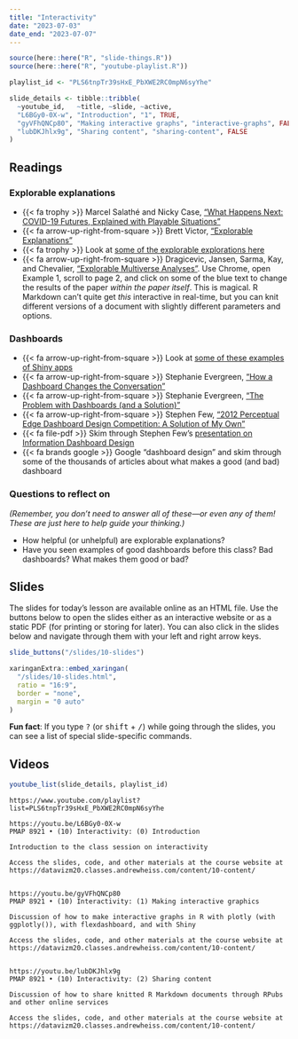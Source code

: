 ```yaml
---
title: "Interactivity"
date: "2023-07-03"
date_end: "2023-07-07"
---
```


```r
source(here::here("R", "slide-things.R"))
source(here::here("R", "youtube-playlist.R"))

playlist_id <- "PLS6tnpTr39sHxE_PbXWE2RC0mpN6syYhe"

slide_details <- tibble::tribble(
  ~youtube_id,   ~title, ~slide, ~active,
  "L6BGy0-0X-w", "Introduction", "1", TRUE,
  "gyVFhQNCp80", "Making interactive graphs", "interactive-graphs", FALSE,
  "lubDKJhlx9g", "Sharing content", "sharing-content", FALSE
)
```

## Readings

### Explorable explanations

- {{< fa trophy >}} Marcel Salathé and Nicky Case, ["What Happens Next: COVID-19 Futures, Explained with Playable Situations"](https://ncase.me/covid-19/)
- {{< fa arrow-up-right-from-square >}} Brett Victor, ["Explorable Explanations"](http://worrydream.com/ExplorableExplanations/)
- {{< fa trophy >}} Look at [some of the explorable explorations here](https://explorabl.es/)
- {{< fa arrow-up-right-from-square >}} Dragicevic, Jansen, Sarma, Kay, and Chevalier, ["Explorable Multiverse Analyses"](https://explorablemultiverse.github.io/). Use Chrome, open Example 1, scroll to page 2, and click on some of the blue text to change the results of the paper *within the paper itself*. This is magical. R Markdown can't quite get *this* interactive in real-time, but you can knit different versions of a document with slightly different parameters and options.

### Dashboards

- {{< fa arrow-up-right-from-square >}} Look at [some of these examples of Shiny apps](https://shiny.rstudio.com/gallery/)
- {{< fa arrow-up-right-from-square >}} Stephanie Evergreen, ["How a Dashboard Changes the Conversation"](https://stephanieevergreen.com/dashboard-conversation/)
- {{< fa arrow-up-right-from-square >}} Stephanie Evergreen, ["The Problem with Dashboards (and a Solution)"](https://stephanieevergreen.com/problem-with-dashboards/)
- {{< fa arrow-up-right-from-square >}} Stephen Few, ["2012 Perceptual Edge Dashboard Design Competition: A Solution of My Own"](https://www.stephen-few.com/blog/2013/01/08/2012-perceptual-edge-dashboard-design-competition-a-solution-of-my-own/)
- {{< fa file-pdf >}} Skim through Stephen Few's [presentation on Information Dashboard Design](http://blogs.ischool.berkeley.edu/i247s12/files/2012/01/Dashboard-Design-Overview-Presentation.pdf)
- {{< fa brands google >}} Google "dashboard design" and skim through some of the thousands of articles about what makes a good (and bad) dashboard

### Questions to reflect on

*(Remember, you don't need to answer all of these—or even any of them! These are just here to help guide your thinking.)*

- How helpful (or unhelpful) are explorable explanations?
- Have you seen examples of good dashboards before this class? Bad dashboards? What makes them good or bad?


## Slides

The slides for today's lesson are available online as an HTML file. Use the buttons below to open the slides either as an interactive website or as a static PDF (for printing or storing for later). You can also click in the slides below and navigate through them with your left and right arrow keys.

```r
slide_buttons("/slides/10-slides")

xaringanExtra::embed_xaringan(
  "/slides/10-slides.html",
  ratio = "16:9",
  border = "none",
  margin = "0 auto"
)
```

:::{.callout-tip}
**Fun fact**: If you type <kbd>?</kbd> (or <kbd>shift</kbd> + <kbd>/</kbd>) while going through the slides, you can see a list of special slide-specific commands.
:::


## Videos

```r
youtube_list(slide_details, playlist_id)
```


```cat
https://www.youtube.com/playlist?list=PLS6tnpTr39sHxE_PbXWE2RC0mpN6syYhe

https://youtu.be/L6BGy0-0X-w
PMAP 8921 • (10) Interactivity: (0) Introduction

Introduction to the class session on interactivity

Access the slides, code, and other materials at the course website at https://datavizm20.classes.andrewheiss.com/content/10-content/


https://youtu.be/gyVFhQNCp80
PMAP 8921 • (10) Interactivity: (1) Making interactive graphics

Discussion of how to make interactive graphs in R with plotly (with ggplotly()), with flexdashboard, and with Shiny

Access the slides, code, and other materials at the course website at https://datavizm20.classes.andrewheiss.com/content/10-content/


https://youtu.be/lubDKJhlx9g
PMAP 8921 • (10) Interactivity: (2) Sharing content

Discussion of how to share knitted R Markdown documents through RPubs and other online services

Access the slides, code, and other materials at the course website at https://datavizm20.classes.andrewheiss.com/content/10-content/
```
